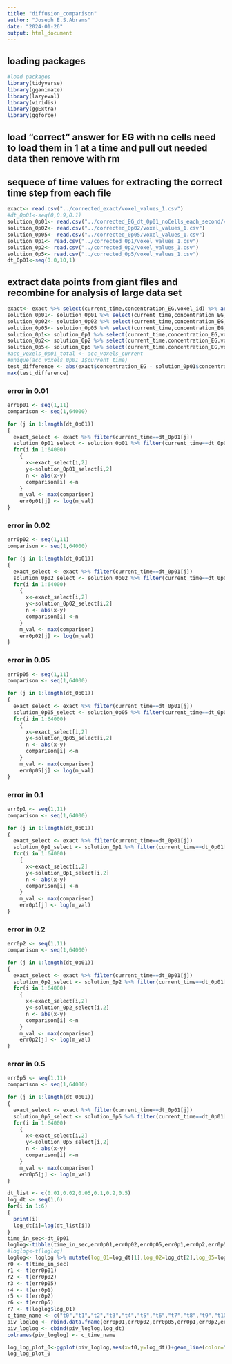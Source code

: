 ```yaml
---
title: "diffusion_comparison"
author: "Joseph E.S.Abrams"
date: "2024-01-26"
output: html_document
---
```

## loading packages
```r
#load packages
library(tidyverse)
library(gganimate)
library(lazyeval)
library(viridis)
library(ggExtra)
library(ggforce)
```
## load "correct" answer for EG with no cells need to load them in 1 at a time and pull out needed data then remove with rm
## sequece of time values for extracting the correct time step from each file
```r
exact<- read.csv("../corrected_exact/voxel_values_1.csv")
#dt_0p01<-seq(0,0.9,0.1)
solution_0p01<- read.csv("../corrected_EG_dt_0p01_noCells_each_second/voxel_values_1.csv")
solution_0p02<- read.csv("../corrected_0p02/voxel_values_1.csv")
solution_0p05<- read.csv("../corrected_0p05/voxel_values_1.csv")
solution_0p1<- read.csv("../corrected_0p1/voxel_values_1.csv")
solution_0p2<- read.csv("../corrected_0p2/voxel_values_1.csv")
solution_0p5<- read.csv("../corrected_0p5/voxel_values_1.csv")
dt_0p01<-seq(0.0,10,1)

```
## extract data points from giant files and recombine for analysis of large data set

```r
exact<- exact %>% select(current_time,concentration_EG,voxel_id) %>% arrange(voxel_id,current_time)
solution_0p01<- solution_0p01 %>% select(current_time,concentration_EG,voxel_id) %>% arrange(voxel_id,current_time)
solution_0p02<- solution_0p02 %>% select(current_time,concentration_EG,voxel_id) %>% arrange(voxel_id,current_time)
solution_0p05<- solution_0p05 %>% select(current_time,concentration_EG,voxel_id) %>% arrange(voxel_id,current_time)
solution_0p1<- solution_0p1 %>% select(current_time,concentration_EG,voxel_id) %>% arrange(voxel_id,current_time)
solution_0p2<- solution_0p2 %>% select(current_time,concentration_EG,voxel_id) %>% arrange(voxel_id,current_time)
solution_0p5<- solution_0p5 %>% select(current_time,concentration_EG,voxel_id) %>% arrange(voxel_id,current_time)
#acc_voxels_0p01_total <- acc_voxels_current
#unique(acc_voxels_0p01_1$current_time)
test_difference <- abs(exact$concentration_EG - solution_0p01$concentration_EG)
max(test_difference)
```



### error in 0.01
```r
err0p01 <- seq(1,11)
comparison <- seq(1,64000)

for (j in 1:length(dt_0p01))
{
  exact_select <- exact %>% filter(current_time==dt_0p01[j])
  solution_0p01_select <- solution_0p01 %>% filter(current_time==dt_0p01[j])
  for(i in 1:64000)
    {
      x<-exact_select[i,2]
      y<-solution_0p01_select[i,2]
      n <- abs(x-y)
      comparison[i] <-n
    }
    m_val <- max(comparison)
    err0p01[j] <- log(m_val)
}

```


### error in 0.02
```r
err0p02 <- seq(1,11)
comparison <- seq(1,64000)

for (j in 1:length(dt_0p01))
{
  exact_select <- exact %>% filter(current_time==dt_0p01[j])
  solution_0p02_select <- solution_0p02 %>% filter(current_time==dt_0p01[j])
  for(i in 1:64000)
    {
      x<-exact_select[i,2]
      y<-solution_0p02_select[i,2]
      n <- abs(x-y)
      comparison[i] <-n
    }
    m_val <- max(comparison)
    err0p02[j] <- log(m_val)
}

```

### error in 0.05
```r
err0p05 <- seq(1,11)
comparison <- seq(1,64000)

for (j in 1:length(dt_0p01))
{
  exact_select <- exact %>% filter(current_time==dt_0p01[j])
  solution_0p05_select <- solution_0p05 %>% filter(current_time==dt_0p01[j])
  for(i in 1:64000)
    {
      x<-exact_select[i,2]
      y<-solution_0p05_select[i,2]
      n <- abs(x-y)
      comparison[i] <-n
    }
    m_val <- max(comparison)
    err0p05[j] <- log(m_val)
}

```


### error in 0.1
```r
err0p1 <- seq(1,11)
comparison <- seq(1,64000)

for (j in 1:length(dt_0p01))
{
  exact_select <- exact %>% filter(current_time==dt_0p01[j])
  solution_0p1_select <- solution_0p1 %>% filter(current_time==dt_0p01[j])
  for(i in 1:64000)
    {
      x<-exact_select[i,2]
      y<-solution_0p1_select[i,2]
      n <- abs(x-y)
      comparison[i] <-n
    }
    m_val <- max(comparison)
    err0p1[j] <- log(m_val)
}

```

### error in 0.2
```r
err0p2 <- seq(1,11)
comparison <- seq(1,64000)

for (j in 1:length(dt_0p01))
{
  exact_select <- exact %>% filter(current_time==dt_0p01[j])
  solution_0p2_select <- solution_0p2 %>% filter(current_time==dt_0p01[j])
  for(i in 1:64000)
    {
      x<-exact_select[i,2]
      y<-solution_0p2_select[i,2]
      n <- abs(x-y)
      comparison[i] <-n
    }
    m_val <- max(comparison)
    err0p2[j] <- log(m_val)
}

```
### error in 0.5
```r
err0p5 <- seq(1,11)
comparison <- seq(1,64000)

for (j in 1:length(dt_0p01))
{
  exact_select <- exact %>% filter(current_time==dt_0p01[j])
  solution_0p5_select <- solution_0p5 %>% filter(current_time==dt_0p01[j])
  for(i in 1:64000)
    {
      x<-exact_select[i,2]
      y<-solution_0p5_select[i,2]
      n <- abs(x-y)
      comparison[i] <-n
    }
    m_val <- max(comparison)
    err0p5[j] <- log(m_val)
}

```
```r
dt_list <- c(0.01,0.02,0.05,0.1,0.2,0.5)
log_dt <- seq(1,6)
for(i in 1:6)
{
  print(i)
  log_dt[i]=log(dt_list[i])
}
time_in_sec<-dt_0p01
loglog<-tibble(time_in_sec,err0p01,err0p02,err0p05,err0p1,err0p2,err0p5)
#loglog<-t(loglog)
loglog<- loglog %>% mutate(log_01=log_dt[1],log_02=log_dt[2],log_05=log_dt[3],log_1=log_dt[4],log_2=log_dt[5],log_5=log_dt[6])
r0 <- t(time_in_sec)
r1 <- t(err0p01)
r2 <- t(err0p02)
r3 <- t(err0p05)
r4 <- t(err0p1)
r5 <- t(err0p2)
r6 <- t(err0p5)
r7 <- t(loglog$log_01)
c_time_name <- c("t0","t1","t2","t3","t4","t5","t6","t7","t8","t9","t10","log_dt")
piv_loglog <- rbind.data.frame(err0p01,err0p02,err0p05,err0p1,err0p2,err0p5)
piv_loglog <- cbind(piv_loglog,log_dt)
colnames(piv_loglog) <- c_time_name

```

```r
log_log_plot_0<-ggplot(piv_loglog,aes(x=t0,y=log_dt))+geom_line(color="red",show.legend = TRUE) + geom_line(aes(x=t1, y=log_dt), color="blue", show.legend = TRUE) + geom_line(aes(x=t2, y=log_dt), color="green", show.legend = TRUE)+ geom_line(aes(x=t3, y=log_dt),color="purple", show.legend = TRUE)+ geom_line(aes(x=t4, y=log_dt),color="orange", show.legend = TRUE)+geom_line(aes(x=t5,y=log_dt), color="brown",show.legend = TRUE)+labs(x='log(dt)',y='log(Err)', color="At Time:")+geom_line(aes(color=row.names(piv_loglog)))+scale_color_manual(labels=c("0 sec", "1 sec", "2 sec", "3 sec", "4 sec", "5 sec"), values=c("red","blue","green","purple","orange","brown","black"))
log_log_plot_0
```